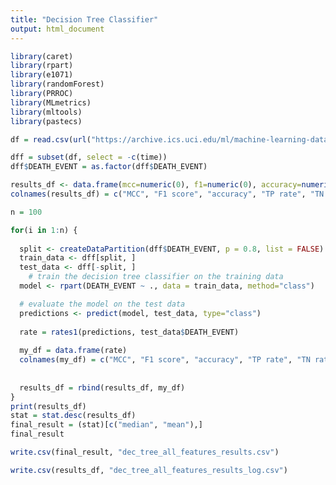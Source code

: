 ```yaml
---
title: "Decision Tree Classifier"
output: html_document
---
```


```r
library(caret)
library(rpart)
library(e1071)
library(randomForest)
library(PRROC)
library(MLmetrics)
library(mltools)
library(pastecs)
```

```r
df = read.csv(url("https://archive.ics.uci.edu/ml/machine-learning-databases/00519/heart_failure_clinical_records_dataset.csv"))

dff = subset(df, select = -c(time))
dff$DEATH_EVENT = as.factor(dff$DEATH_EVENT)
```



```r

results_df <- data.frame(mcc=numeric(0), f1=numeric(0), accuracy=numeric(0), tp_rate=numeric(0), tn_rate=numeric(0), prc_auc=numeric(0), roc_auc=numeric(0))
colnames(results_df) = c("MCC", "F1 score", "accuracy", "TP rate", "TN rate", "PR AUC", "ROC AUC")

n = 100

for(i in 1:n) {
  
  split <- createDataPartition(dff$DEATH_EVENT, p = 0.8, list = FALSE)
  train_data <- dff[split, ]
  test_data <- dff[-split, ]
    # train the decision tree classifier on the training data
  model <- rpart(DEATH_EVENT ~ ., data = train_data, method="class")

  # evaluate the model on the test data
  predictions <- predict(model, test_data, type="class")
  
  rate = rates1(predictions, test_data$DEATH_EVENT)
  
  my_df = data.frame(rate)
  colnames(my_df) = c("MCC", "F1 score", "accuracy", "TP rate", "TN rate", "PR AUC", "ROC AUC")
  
  
  results_df = rbind(results_df, my_df)
}
print(results_df)
stat = stat.desc(results_df)
final_result = (stat)[c("median", "mean"),]
final_result
```

```r
write.csv(final_result, "dec_tree_all_features_results.csv")
```

```r
write.csv(results_df, "dec_tree_all_features_results_log.csv")
```

